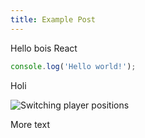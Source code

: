 ```yaml
---
title: Example Post
---
```



Hello bois <CodeTag>React</CodeTag>

```js
console.log('Hello world!');
```

Holi

![Switching player positions](https://thepracticaldev.s3.amazonaws.com/i/phho9jbm5uv04qxkpvux.gif 'Title')

More text
